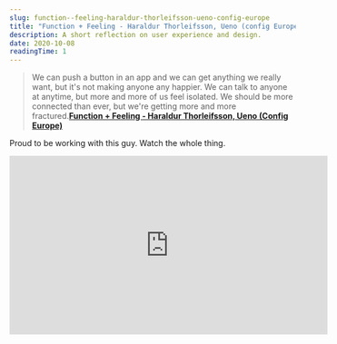 ```yaml
---
slug: function--feeling-haraldur-thorleifsson-ueno-config-europe
title: "Function + Feeling - Haraldur Thorleifsson, Ueno (config Europe)"
description: A short reflection on user experience and design.
date: 2020-10-08
readingTime: 1
---
```


>We can push a button in an app and we can get anything we really want, but it's not making anyone any happier. We can talk to anyone at anytime, but more and more of us feel isolated. We should be more connected than ever, but we're getting more and more fractured.**<a href="https://www.youtube.com/watch?feature=emb_title&v=WBB7A9kbH-k&app=desktop">Function + Feeling - Haraldur Thorleifsson, Ueno (Config Europe)</a>**

Proud to be working with this guy. Watch the whole thing.

<iframe width="560" height="315" src="https://www.youtube.com/embed/WBB7A9kbH-k" frameborder="0" allow="accelerometer; autoplay; clipboard-write; encrypted-media; gyroscope; picture-in-picture" allowfullscreen></iframe>